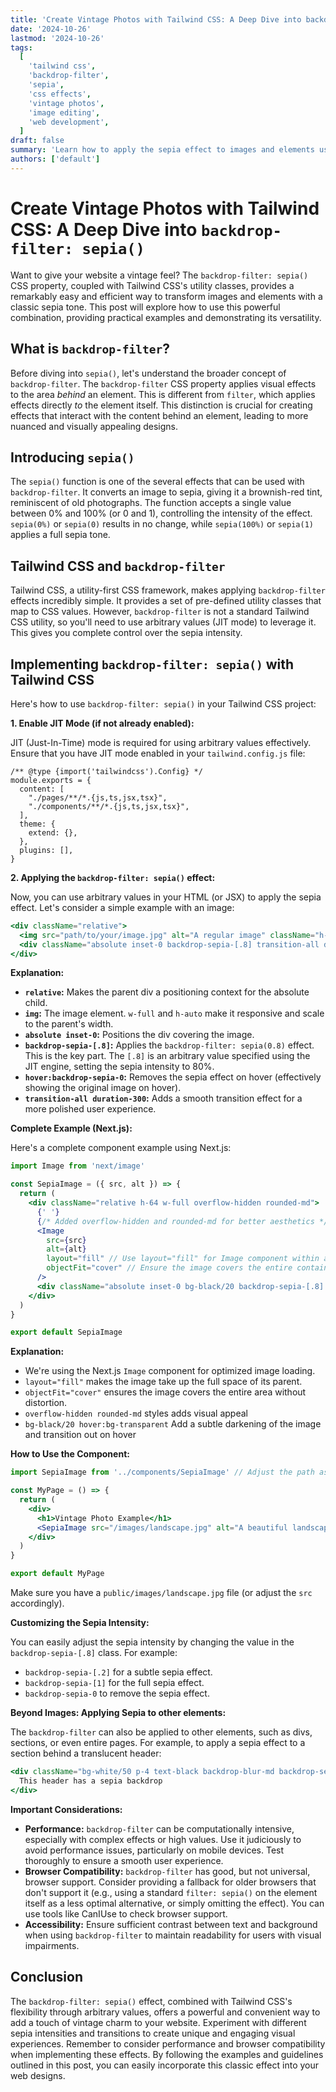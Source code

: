 ```yaml
---
title: 'Create Vintage Photos with Tailwind CSS: A Deep Dive into backdrop-filter: sepia()'
date: '2024-10-26'
lastmod: '2024-10-26'
tags:
  [
    'tailwind css',
    'backdrop-filter',
    'sepia',
    'css effects',
    'vintage photos',
    'image editing',
    'web development',
  ]
draft: false
summary: 'Learn how to apply the sepia effect to images and elements using Tailwind CSS backdrop-filter utility. Create vintage-looking photos and add a touch of nostalgia to your website with easy-to-use code examples.'
authors: ['default']
---
```


# Create Vintage Photos with Tailwind CSS: A Deep Dive into `backdrop-filter: sepia()`

Want to give your website a vintage feel? The `backdrop-filter: sepia()` CSS property, coupled with Tailwind CSS's utility classes, provides a remarkably easy and efficient way to transform images and elements with a classic sepia tone. This post will explore how to use this powerful combination, providing practical examples and demonstrating its versatility.

## What is `backdrop-filter`?

Before diving into `sepia()`, let's understand the broader concept of `backdrop-filter`. The `backdrop-filter` CSS property applies visual effects to the area _behind_ an element. This is different from `filter`, which applies effects directly _to_ the element itself. This distinction is crucial for creating effects that interact with the content behind an element, leading to more nuanced and visually appealing designs.

## Introducing `sepia()`

The `sepia()` function is one of the several effects that can be used with `backdrop-filter`. It converts an image to sepia, giving it a brownish-red tint, reminiscent of old photographs. The function accepts a single value between 0% and 100% (or 0 and 1), controlling the intensity of the effect. `sepia(0%)` or `sepia(0)` results in no change, while `sepia(100%)` or `sepia(1)` applies a full sepia tone.

## Tailwind CSS and `backdrop-filter`

Tailwind CSS, a utility-first CSS framework, makes applying `backdrop-filter` effects incredibly simple. It provides a set of pre-defined utility classes that map to CSS values. However, `backdrop-filter` is not a standard Tailwind CSS utility, so you'll need to use arbitrary values (JIT mode) to leverage it. This gives you complete control over the sepia intensity.

## Implementing `backdrop-filter: sepia()` with Tailwind CSS

Here's how to use `backdrop-filter: sepia()` in your Tailwind CSS project:

**1. Enable JIT Mode (if not already enabled):**

JIT (Just-In-Time) mode is required for using arbitrary values effectively. Ensure that you have JIT mode enabled in your `tailwind.config.js` file:

```plaintext
/** @type {import('tailwindcss').Config} */
module.exports = {
  content: [
    "./pages/**/*.{js,ts,jsx,tsx}",
    "./components/**/*.{js,ts,jsx,tsx}",
  ],
  theme: {
    extend: {},
  },
  plugins: [],
}
```

**2. Applying the `backdrop-filter: sepia()` effect:**

Now, you can use arbitrary values in your HTML (or JSX) to apply the sepia effect. Let's consider a simple example with an image:

```jsx
<div className="relative">
  <img src="path/to/your/image.jpg" alt="A regular image" className="h-auto w-full" />
  <div className="absolute inset-0 backdrop-sepia-[.8] transition-all duration-300 hover:backdrop-sepia-0"></div>
</div>
```

**Explanation:**

- **`relative`:** Makes the parent div a positioning context for the absolute child.
- **`img`:** The image element. `w-full` and `h-auto` make it responsive and scale to the parent's width.
- **`absolute inset-0`:** Positions the div covering the image.
- **`backdrop-sepia-[.8]`:** Applies the `backdrop-filter: sepia(0.8)` effect. This is the key part. The `[.8]` is an arbitrary value specified using the JIT engine, setting the sepia intensity to 80%.
- **`hover:backdrop-sepia-0`:** Removes the sepia effect on hover (effectively showing the original image on hover).
- **`transition-all duration-300`:** Adds a smooth transition effect for a more polished user experience.

**Complete Example (Next.js):**

Here's a complete component example using Next.js:

```jsx
import Image from 'next/image'

const SepiaImage = ({ src, alt }) => {
  return (
    <div className="relative h-64 w-full overflow-hidden rounded-md">
      {' '}
      {/* Added overflow-hidden and rounded-md for better aesthetics */}
      <Image
        src={src}
        alt={alt}
        layout="fill" // Use layout="fill" for Image component within a relative container
        objectFit="cover" // Ensure the image covers the entire container
      />
      <div className="absolute inset-0 bg-black/20 backdrop-sepia-[.8] transition-all duration-300 hover:bg-transparent hover:backdrop-sepia-0"></div>
    </div>
  )
}

export default SepiaImage
```

**Explanation:**

- We're using the Next.js `Image` component for optimized image loading.
- `layout="fill"` makes the image take up the full space of its parent.
- `objectFit="cover"` ensures the image covers the entire area without distortion.
- `overflow-hidden rounded-md` styles adds visual appeal
- `bg-black/20 hover:bg-transparent` Add a subtle darkening of the image and transition out on hover

**How to Use the Component:**

```jsx
import SepiaImage from '../components/SepiaImage' // Adjust the path as needed

const MyPage = () => {
  return (
    <div>
      <h1>Vintage Photo Example</h1>
      <SepiaImage src="/images/landscape.jpg" alt="A beautiful landscape" />
    </div>
  )
}

export default MyPage
```

Make sure you have a `public/images/landscape.jpg` file (or adjust the `src` accordingly).

**Customizing the Sepia Intensity:**

You can easily adjust the sepia intensity by changing the value in the `backdrop-sepia-[.8]` class. For example:

- `backdrop-sepia-[.2]` for a subtle sepia effect.
- `backdrop-sepia-[1]` for the full sepia effect.
- `backdrop-sepia-0` to remove the sepia effect.

**Beyond Images: Applying Sepia to other elements:**

The `backdrop-filter` can also be applied to other elements, such as divs, sections, or even entire pages. For example, to apply a sepia effect to a section behind a translucent header:

```jsx
<div className="bg-white/50 p-4 text-black backdrop-blur-md backdrop-sepia-[.3]">
  This header has a sepia backdrop
</div>
```

**Important Considerations:**

- **Performance:** `backdrop-filter` can be computationally intensive, especially with complex effects or high values. Use it judiciously to avoid performance issues, particularly on mobile devices. Test thoroughly to ensure a smooth user experience.
- **Browser Compatibility:** `backdrop-filter` has good, but not universal, browser support. Consider providing a fallback for older browsers that don't support it (e.g., using a standard `filter: sepia()` on the element itself as a less optimal alternative, or simply omitting the effect). You can use tools like CanIUse to check browser support.
- **Accessibility:** Ensure sufficient contrast between text and background when using `backdrop-filter` to maintain readability for users with visual impairments.

## Conclusion

The `backdrop-filter: sepia()` effect, combined with Tailwind CSS's flexibility through arbitrary values, offers a powerful and convenient way to add a touch of vintage charm to your website. Experiment with different sepia intensities and transitions to create unique and engaging visual experiences. Remember to consider performance and browser compatibility when implementing these effects. By following the examples and guidelines outlined in this post, you can easily incorporate this classic effect into your web designs.
